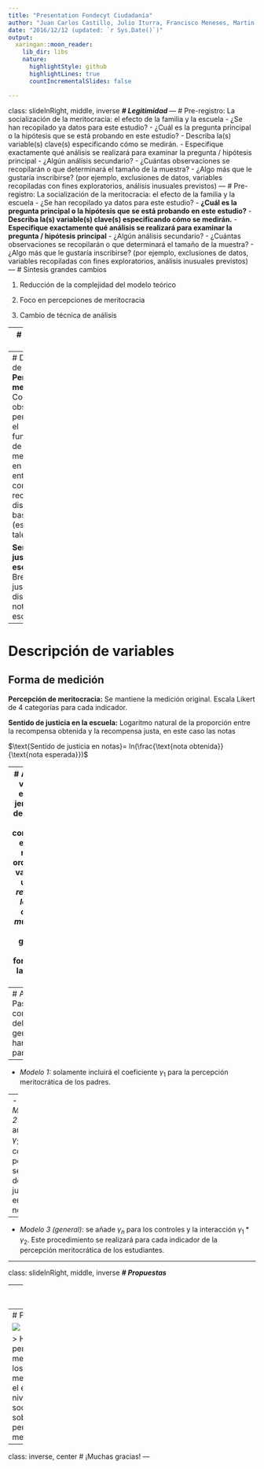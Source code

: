 ```yaml
---
title: "Presentation Fondecyt Ciudadanía"
author: "Juan Carlos Castillo, Julio Iturra, Francisco Meneses, Martin Venegas"
date: "2016/12/12 (updated: `r Sys.Date()`)"
output:
  xaringan::moon_reader:
    lib_dir: libs
    nature:
      highlightStyle: github
      highlightLines: true
      countIncrementalSlides: false

---
```

class: slideInRight, middle, inverse
***
# Legitimidad
***
---
# Pre-registro: La socialización de la meritocracia: el efecto de la familia y la escuela
- ¿Se han recopilado ya datos para este estudio?
- ¿Cuál es la pregunta principal o la hipótesis que se está probando en este estudio?
- Describa la(s) variable(s) clave(s) especificando cómo se medirán.
- Especifique exactamente qué análisis se realizará para examinar la pregunta / hipótesis principal
- ¿Algún análisis secundario?
- ¿Cuántas observaciones se recopilarán o que determinará el tamaño de la muestra?
- ¿Algo más que le gustaría inscribirse? (por ejemplo, exclusiones de datos, variables recopiladas con fines exploratorios, análisis inusuales previstos)
---
# Pre-registro: La socialización de la meritocracia: el efecto de la familia y la escuela
- ¿Se han recopilado ya datos para este estudio?
- **¿Cuál es la pregunta principal o la hipótesis que se está probando en este estudio?**
- **Describa la(s) variable(s) clave(s) especificando cómo se medirán.**
- **Especifique exactamente qué análisis se realizará para examinar la pregunta / hipótesis principal**
- ¿Algún análisis secundario?
- ¿Cuántas observaciones se recopilarán o que determinará el tamaño de la muestra?
- ¿Algo más que le gustaría inscribirse? (por ejemplo, exclusiones de datos, variables recopiladas con fines exploratorios, análisis inusuales previstos)
---
# Sintesis grandes cambios

1. Reducción de la complejidad del modelo teórico

2. Foco en percepciones de meritocracia

3. Cambio de técnica de análisis

---
# Pregunta e hipótesis


**Pregunta:** ¿Cómo se relacionan las percepciones meritocráticas de estudiantes de 2do medio en Chile con el rol de la familia y la escuela?

**Objetivo:** Analizar las percepciones meritocraticas de estudiantes de 2do medio en Chile en relación a dos agentes de socialización: la familia y la escuela.

**Hipótesis:**
- $H_1$ Padres con mayor percepción de meritocracia fomentan en sus hijos una mayor percepción de meritocracia.
- $H_2$. Los estudiantes que sienten que obtienen calificaciones justas en sus colegios poseen mayor percepción de meritocracia.
- $H_3$. El efecto de la percepción de meritocracia de los padres sobre la percepción de meritocracia de los estudiantes se verá moderado por su sentido de justicia en las notas.
---
# Descripción de variables
![](images/Table01.png)
**Percepción de meritocracia:** Constatación u observación personal sobre el funcionamiento de la meritocracia en la sociedad, entendida como que los recursos se distribuyen en base a mérito (esfuerzo y talento).

**Sentido de justicia en la escuela:** Brecha de justicia en la distribución de notas en la escuela
---

# Descripción de variables
## Forma de medición
**Percepción de meritocracia:** Se mantiene la medición original. Escala Likert de 4 categorías para cada indicador.  

**Sentido de justicia en la escuela:** Logaritmo natural de la proporción entre la recompensa obtenida y la recompensa justa, en este caso las notas

$\text{Sentido de justicia en notas}= ln(\frac{\text{nota obtenida}}{\text{nota esperada}})$

---
# Análisis
En vista de la estructura jerarquizada de la base de datos y considerando el nivel de medición ordinal de las variables se utilizarán *regresiones logísticas ordinales multinivel*. El modelo general se puede formalizar de la siguiente forma:

$log\left(\frac{Pr(Y_{ij}≤c)}{Pr(Y_{ij}>c)}\right)= a_c+\gamma_{1}Perc.MeritocraciaPadres_{ij}*\gamma_2SentidoJusticiaNotas_{ij}$
$+\gamma_nControles_{ij}+u_{j}$

El modelo general representa el cálculo de la probabilidad acumulada de que un estudiante responda hasta una categoría $C$ de la escala Likert en los indicadores de percepción de meritocracia. Por ejemplo, que un estudiante responda hasta *muy de acuerdo* acerca de la importancia del trabajo duro.
---
# Análisis
## Pasos
La construcción del modelo general se hará por partes.
--

- *Modelo 1:* solamente incluirá el coeficiente $\gamma_1$ para la percepción meritocrática de los padres.

--
- *Modelo 2:* se añadirá $\gamma_2$ para controlar por el sentido de justicia en las notas.

--

- *Modelo 3 (general)*: se añade $\gamma_n$ para los controles y la interacción $\gamma_1*\gamma_2$. Este procedimiento se realizará para cada indicador de la percepción meritocrática de los estudiantes.


---

class: slideInRight, middle, inverse
***
# Propuestas
***

---
# Modelo Actual
![](images/Diapositiva1.png)
---
# Propuesta

![](images/Diapositiva2.png)

> H1: La percepción meritocratica de los padres media en parte el efecto del nivel socioeconomico sobre la percepción meritocratica. 


---


class: inverse, center
# ¡Muchas gracias!
---